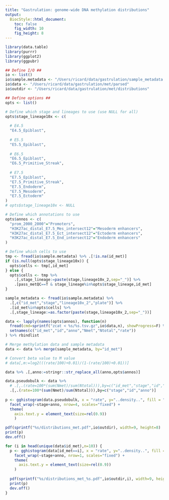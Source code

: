 ```yaml
---
title: "Gastrulation: genome-wide DNA methylation distributions"
output:
  BiocStyle::html_document: 
    toc: false
    fig_width: 10
    fig_height: 8
---
```


```r
library(data.table)
library(purrr)
library(ggplot2)
library(ggpubr)
```

```r

## Define I/O ##
io <- list()
io$sample.metadata <- "/Users/ricard/data/gastrulation/sample_metadata.txt"
io$data <- "/Users/ricard/data/gastrulation/met/parsed"
io$outdir <- "/Users/ricard/data/gastrulation/met/distributions"

## Define options ##
opts <- list()

# Define which stage and lineages to use (use NULL for all)
opts$stage_lineage10x <- c(
  
  # E4.5
  "E4.5_Epiblast",
  
  # E5.5
  "E5.5_Epiblast",
  
  # E6.5
  "E6.5_Epiblast",
  "E6.5_Primitive_Streak",
  
  # E7.5
  "E7.5_Epiblast",
  "E7.5_Primitive_Streak",
  "E7.5_Endoderm",
  "E7.5_Mesoderm",
  "E7.5_Ectoderm"
)
# opts$stage_lineage10x <- NULL

# Define which annotations to use
opts$annos <- c(
  "prom_2000_2000"="Promoters",
  "H3K27ac_distal_E7.5_Mes_intersect12"="Mesoderm enhancers",
  "H3K27ac_distal_E7.5_Ect_intersect12"="Ectoderm enhancers",
  "H3K27ac_distal_E7.5_End_intersect12"="Endoderm enhancers"
)

# Define which cells to use
tmp <- fread(io$sample.metadata) %>% .[!is.na(id_met)] 
if (is.null(opts$stage_lineage10x)) {
  opts$cells <- tmp[,id_met]
} else {
  opts$cells <- tmp %>%
    .[,stage_lineage:=paste(stage,lineage10x_2,sep="_")] %>%
    .[pass_metQC==T & stage_lineage%in%opts$stage_lineage,id_met]
}
```

<!-- Load sample metadata -->
```r
sample_metadata <- fread(io$sample.metadata) %>% 
  .[,c("id_met","stage","lineage10x_2","plate")] %>%
  .[id_met%in%opts$cells] %>%
  .[,stage_lineage:=as.factor(paste(stage,lineage10x_2,sep="_"))]
```

<!-- Load DNA methylation data  -->
```r
data <- lapply(names(opts$annos), function(n)
  fread(cmd=sprintf("zcat < %s/%s.tsv.gz",io$data,n), showProgress=F) %>%
  setnames(c("id_met","id","anno","Nmet","Ntotal","rate"))
) %>% rbindlist
```

<!-- Parse data -->
```r
# Merge methylation data and sample metadata
data <- data %>% merge(sample_metadata, by="id_met")

# Convert beta value to M value
# data[,m:=log2(((rate/100)+0.01)/(1-(rate/100)+0.01))]
```

```r
data %>% .[,anno:=stringr::str_replace_all(anno,opts$annos)]
```

<!-- Plot histogram in pseudobulk stages -->
```r
data.pseudobulk <- data %>% 
  # .[,.(rate=100*(sum(Nmet)/sum(Ntotal))),by=c("id_met","stage","id","anno")]
  .[,.(rate=100*(sum(Nmet)/sum(Ntotal))),by=c("stage","id","anno")]
  
p <- gghistogram(data.pseudobulk, x = "rate", y="..density..", fill = "#F37A71", color = "black", alpha=0.75) +
  facet_wrap(~stage+anno, nrow=4, scales="fixed") +
  theme(
    axis.text.y = element_text(size=rel(0.9))
    )

pdf(sprintf("%s/distributions_met.pdf",io$outdir), width=9, height=8)
print(p)
dev.off()
```

<!-- Plot histogram for every cell -->
```r
for (i in head(unique(data$id_met),n=10)) {
  p <- gghistogram(data[id_met==i], x = "rate", y="..density..", fill = "#F37A71", color = "black", alpha=0.75) +
    facet_wrap(~stage+anno, nrow=1, scales="fixed") +
    theme(
      axis.text.y = element_text(size=rel(0.9))
    )
  
  pdf(sprintf("%s/distributions_met_%s.pdf",io$outdir,i), width=9, height=8)
  print(p)
  dev.off()
}
```